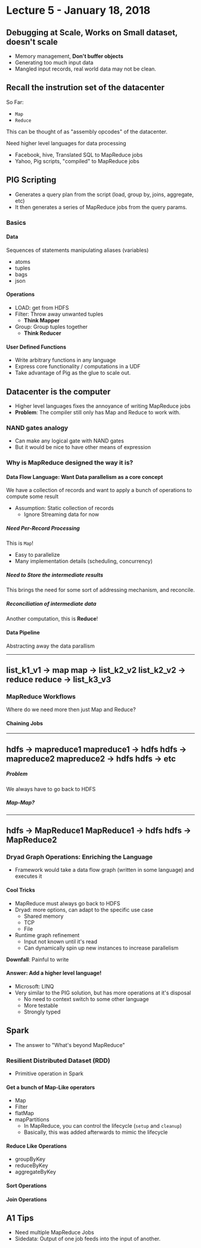 # Lecture 5 - January 18, 2018

## Debugging at Scale, Works on Small dataset, doesn't scale
- Memory management, **Don't buffer objects**
- Generating too much input data
- Mangled input records, real world data may not be clean.

## Recall the instrution set of the datacenter
So Far:
- `Map`
- `Reduce`

This can be thought of as "assembly opcodes" of the datacenter.

Need higher level languages for data processing
- Facebook, hive, Translated SQL to MapReduce jobs
- Yahoo, Pig scripts, "compiled" to MapReduce jobs

## PIG Scripting
- Generates a query plan from the script (load, group by, joins, aggregate, etc)
- It then generates a series of MapReduce jobs from the query params.

### Basics

#### Data

Sequences of statements manipulating aliases (variables)
- atoms
- tuples
- bags
- json

#### Operations

- LOAD: get from HDFS
- Filter: Throw away unwanted tuples
  - **Think Mapper**
- Group: Group tuples together
  - **Think Reducer**

#### User Defined Functions
- Write arbitrary functions in any language
- Express core functionality / computations in a UDF
- Take advantage of Pig as the glue to scale out.

## Datacenter is the computer
- Higher level languages fixes the annoyance of writing MapReduce jobs
- **Problem**: The compiler still only has Map and Reduce to work with.

### NAND gates analogy
- Can make any logical gate with NAND gates
- But it would be nice to have other means of expression

### Why is MapReduce designed the way it is?

#### Data Flow Language: Want Data parallelism as a core concept
We have a collection of records and want to apply a bunch of operations to compute some result

- Assumption: Static collection of records
  - Ignore Streaming data for now

##### Need Per-Record Processing
This is `Map`!
- Easy to parallelize
- Many implementation details (scheduling, concurrency)

##### Need to Store the intermediate results
This brings the need for some sort of addressing mechanism, and reconcile.

##### Reconciliation of intermediate data
Another computation, this is **Reduce**!

#### Data Pipeline
Abstracting away the data parallism

----
list_k1_v1 -> map
map -> list_k2_v2
list_k2_v2 -> reduce
reduce -> list_k3_v3
----

### MapReduce Workflows
Where do we need more then just Map and Reduce?

#### Chaining Jobs
-----
hdfs -> mapreduce1
mapreduce1 -> hdfs
hdfs -> mapreduce2
mapreduce2 -> hdfs
hdfs -> etc
-----

##### Problem
We always have to go back to HDFS

##### Map-Map?
-------
hdfs -> MapReduce1
MapReduce1 -> hdfs
hdfs -> MapReduce2
------

### Dryad Graph Operations: Enriching the Language
- Framework would take a data flow graph (written in some language) and executes it

#### Cool Tricks
- MapReduce must always go back to HDFS
- Dryad: more options, can adapt to the specific use case
  - Shared memory
  - TCP
  - File
- Runtime graph refinement
  - Input not known until it's read
  - Can dynamically spin up new instances to increase parallelism

**Downfall**: Painful to write

#### Answer: Add a higher level language!
- Microsoft: LINQ
- Very similar to the PIG solution, but has more operations at it's disposal
  - No need to context switch to some other language
  - More testable
  - Strongly typed

## Spark
- The answer to "What's beyond MapReduce"

### Resilient Distributed Dataset (RDD)
- Primitive operation in Spark

#### Get a bunch of Map-Like operators
- Map
- Filter
- flatMap
- mapPartitions
  - In MapReduce, you can control the lifecycle (`setup` and `cleanup`)
  - Basically, this was added afterwards to mimic the lifecycle

#### Reduce Like Operations
- groupByKey
- reduceByKey
- aggregateByKey

#### Sort Operations

#### Join Operations

## A1 Tips
- Need multiple MapReduce Jobs
- Sidedata: Output of one job feeds into the input of another.


